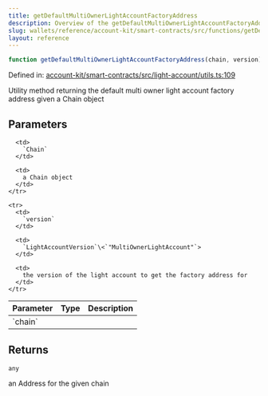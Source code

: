 ```yaml
---
title: getDefaultMultiOwnerLightAccountFactoryAddress
description: Overview of the getDefaultMultiOwnerLightAccountFactoryAddress function
slug: wallets/reference/account-kit/smart-contracts/src/functions/getDefaultMultiOwnerLightAccountFactoryAddress
layout: reference
---
```


```ts
function getDefaultMultiOwnerLightAccountFactoryAddress(chain, version): any;
```

Defined in: [account-kit/smart-contracts/src/light-account/utils.ts:109](https://github.com/alchemyplatform/aa-sdk/blob/5b9429f0f16dcd4ff822527b8de589e19e88faa7/account-kit/smart-contracts/src/light-account/utils.ts#L109)

Utility method returning the default multi owner light account factory address given a Chain object

## Parameters

<table>
  <thead>
    <tr>
      <th align="left">Parameter</th>
      <th align="left">Type</th>
      <th align="left">Description</th>
    </tr>
  </thead>

  <tbody>
    <tr>
      <td>
        `chain`
      </td>

      <td>
        `Chain`
      </td>

      <td>
        a Chain object
      </td>
    </tr>

    <tr>
      <td>
        `version`
      </td>

      <td>
        `LightAccountVersion`\<`"MultiOwnerLightAccount"`>
      </td>

      <td>
        the version of the light account to get the factory address for
      </td>
    </tr>

  </tbody>
</table>

## Returns

`any`

an Address for the given chain

